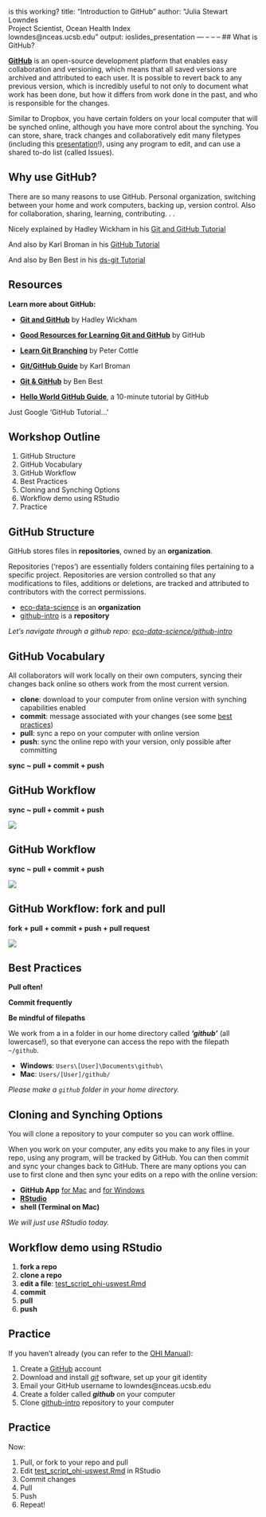 is this working?
title: "Introduction to GitHub"
author: "Julia Stewart Lowndes<br> Project Scientist, Ocean Health Index<br> lowndes@nceas.ucsb.edu"
output: ioslides_presentation
---
--
--
--
## What is GitHub?  
<!---To view rendered .html files, preappend http://htmlpreview.github.io/? to the url. See http://htmlpreview.github.io/ for details--->


[**GitHub**](https://github.com) is an open-source development platform that enables easy collaboration and versioning, which means that all saved versions are archived and attributed to each user. It is possible to revert back to any previous version, which is incredibly useful to not only to document what work has been done, but how it differs from work done in the past, and who is responsible for the changes.

Similar to Dropbox, you have certain folders on your local computer that will be synched online, although you have more control about the synching. You can store, share, track changes and collaboratively edit many filetypes (including this [presentation](https://github.com/eco-data-science/github-intro/blob/master/index.rmd)!), using any program to edit, and can use a shared to-do list (called Issues). 

## Why use GitHub?  

There are so many reasons to use GitHub. Personal organization, switching between your home and work computers, backing up, version control. Also for collaboration, sharing, learning, contributing. . .

Nicely explained by Hadley Wickham in his  [Git and GitHub Tutorial](https://github.com/rstudio/webinars/blob/master/06-Collaboration-and-time-travel-version-control/git-github.pdf) 

And also by Karl Broman in his [GitHub Tutorial](http://kbroman.org/github_tutorial/pages/why.html)

And also by Ben Best in his [ds-git Tutorial](http://htmlpreview.github.io/?https://github.com/eco-data-science/ds-git/blob/gh-pages/index.html)


## Resources

**Learn more about GitHub:**

* [**Git and GitHub**](http://r-pkgs.had.co.nz/git.html) by Hadley Wickham
* [**Good Resources for Learning Git and GitHub**](https://help.github.com/articles/good-resources-for-learning-git-and-github/) by GitHub
* [**Learn Git Branching**](http://pcottle.github.io/learnGitBranching/) by Peter Cottle
* [**Git/GitHub Guide**](http://kbroman.org/github_tutorial/) by Karl Broman 
* [**Git & GitHub**](http://htmlpreview.github.io/?https://github.com/eco-data-science/ds-git/blob/gh-pages/index.html) by Ben Best

* [**Hello World GitHub Guide**](https://guides.github.com/activities/hello-world/), a 10-minute tutorial by GitHub

Just Google 'GitHub Tutorial...'

## Workshop Outline

1. GitHub Structure
2. GitHub Vocabulary
3. GitHub Workflow
4. Best Practices
5. Cloning and Synching Options 
6. Workflow demo using RStudio
7. Practice

## GitHub Structure

GitHub stores files in **repositories**, owned by an **organization**.  

Repositories ('repos') are essentially folders containing files pertaining to a specific project. Repositories are version controlled so that any modifications to files, additions or deletions, are tracked and attributed to contributors with the correct permissions. 

* [eco-data-science](https://github.com/eco-data-science) is an **organization**
* [github-intro](https://github.com/eco-data-science/github-intro) is a **repository**

*Let's navigate through a github repo: [eco-data-science/github-intro](https://github.com/OHI-Science/github-intro)*

## GitHub Vocabulary

All collaborators will work locally on their own computers, syncing their changes back online so others work from the most current version.

* **clone**: download to your computer from online version with synching capabilities enabled
* **commit**: message associated with your changes (see some [best practices](http://r-pkgs.had.co.nz/git.html#commit-best-practices))
* **pull**: sync a repo on your computer with online version
* **push**: sync the online repo with your version, only possible after committing

**sync ~ pull + commit + push**


## GitHub Workflow

**sync ~ pull + commit + push**

![](fig/github_workflow1.png)

## GitHub Workflow

**sync ~ pull + commit + push**

![](fig/github_workflow2.png)

## GitHub Workflow: fork and pull

**fork + pull + commit + push + pull request**

![](fig/github_workflow_fork.png)


## Best Practices

**Pull often!**

**Commit frequently** 

**Be mindful of filepaths**

We work from a in a folder in our home directory called ***'github'*** (all lowercase!), so that everyone can access the repo with the filepath `~/github`. 

* **Windows**: `Users\[User]\Documents\github\`
* **Mac**: `Users/[User]/github/`

*Please make a `github` folder in your home directory.*


## Cloning and Synching Options

You will clone a repository to your computer so you can work offline. 

When you work on your computer, any edits you make to any files in your repo, using any program, will be tracked by GitHub. You can then commit and sync your changes back to GitHub. There are many options you can use to first clone and then sync your edits on a repo with the online version:

* **GitHub App** [for Mac](https://mac.github.com/) and [for Windows](https://windows.github.com/)
* [**RStudio**](www.rstudio.com)
* **shell (Terminal on Mac)**

*We will just use RStudio today.*
 
## Workflow demo using RStudio

1. **fork a repo**
2. **clone a repo**
3. **edit a file**: [test_script_ohi-uswest.Rmd](https://github.com/eco-data-science/github-intro/blob/master/sandbox/test_script_ohi-uswest.Rmd)
4. **commit**
5. **pull**
6. **push**


## Practice

If you haven't already (you can refer to the [OHI Manual](http://ohi-science.org/manual/#installing-the-toolbox)): 

1. Create a [GitHub](http://github.com) account 
2. Download and install [*git*](http://git-scm.com/downloads) software, set up your git identity
3. Email your GitHub username to lowndes@nceas.ucsb.edu
4. Create a folder called  ***github*** on your computer
5. Clone [github-intro](https://github.com/eco-data-science/github-intro) repository to your computer

## Practice

Now: 

1. Pull, or fork to your repo and pull
2. Edit [test_script_ohi-uswest.Rmd](https://github.com/eco-data-science/github-intro/blob/master/sandbox/test_script_ohi-uswest.Rmd) in RStudio
3. Commit changes
4. Pull
5. Push
6. Repeat!



